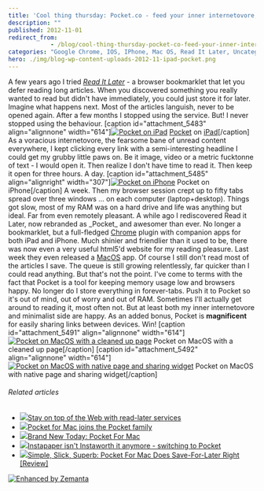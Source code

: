 ```yaml
---
title: 'Cool thing thursday: Pocket.co - feed your inner internetovore, keep your browser happy'
description: ""
published: 2012-11-01
redirect_from: 
            - /blog/cool-thing-thursday-pocket-co-feed-your-inner-internetovore-keep-your-browser-happy/swizec/5482
categories: "Google Chrome, IOS, IPhone, Mac OS, Read It Later, Uncategorized"
hero: ./img/blog-wp-content-uploads-2012-11-ipad-pocket.png
---
```


A few years ago I tried _[Read It Later](http://readitlaterlist.com "Read It Later")_ - a browser bookmarklet that let you defer reading long articles. When you discovered something you really wanted to read but didn't have immediately, you could just store it for later. Imagine what happens next. Most of the articles languish, never to be opened again. After a few months I stopped using the service. But! I never stopped using the behaviour. \[caption id="attachment_5483" align="alignnone" width="614"][![Pocket on iPad](./img/Pocket-on-iPadegi5id.png "Pocket on iPad")](./img/blog-wp-content-uploads-2012-11-ipad-pocket.png) [Pocket](http://pocket.co) on [iPad](http://en.wikipedia.org/wiki/IPad "IPad")\[/caption] As a voracious internetovore, the fearsome bane of unread content everywhere, I kept clicking every link with a semi-interesting headline I could get my grubby little paws on. Be it image, video or a metric fucktonne of text - I would open it. Then realize I don't have time to read it. Then keep it open for three hours. A day. \[caption id="attachment_5485" align="alignright" width="307"][![Pocket on iPhone](./img/Pocket-on-iPhoneff65d6.png "Pocket on iPhone")](./img/blog-wp-content-uploads-2012-11-iphone-pocket.png) Pocket on iPhone\[/caption] A week. Then my browser session crept up to fifty tabs spread over three windows ... on each computer (laptop+desktop). Things got slow, most of my RAM was on a hard drive and life was anything but ideal. Far from even remotely pleasant. A while ago I rediscovered Read it Later, now rebranded as \_Pocket_ and awesomer than ever. No longer a bookmarklet, but a full-fledged [Chrome](http://www.google.com/chrome "Google Chrome") plugin with companion apps for both iPad and iPhone. Much shinier and friendlier than it used to be, there was now even a very useful html5'd website for my reading pleasure. Last week they even released a [MacOS](http://en.wikipedia.org/wiki/Mac_OS "Mac OS") app. Of course I still don't read most of the articles I save. The queue is still growing relentlessly, far quicker than I could read anything. But that's not the point. I've come to terms with the fact that Pocket is a tool for keeping memory usage low and browsers happy. No longer do I store everything in forever-tabs. Push it to Pocket so it's out of mind, out of worry and out of RAM. Sometimes I'll actually get around to reading it, most often not. But at least both my inner internetovore and minimalist side are happy. As an added bonus, Pocket is **magnificent** for easily sharing links between devices. Win! \[caption id="attachment_5491" align="alignnone" width="614"][![Pocket on MacOS with a cleaned up page](./img/blog-wp-content-uploads-2012-11-pocket-macos-readability-1024x789.png "Pocket on MacOS with a cleaned up page")](http://swizec.com/blog/wp-content/uploads/2012/11/pocket-macos-readability.png) Pocket on MacOS with a cleaned up page\[/caption] \[caption id="attachment_5492" align="alignnone" width="614"][![Pocket on MacOS with native page and sharing widget](./img/blog-wp-content-uploads-2012-11-pocket-macos-raw+sharing-1024x741.png "Pocket on MacOS with native page and sharing widget")](http://swizec.com/blog/wp-content/uploads/2012/11/pocket-macos-raw+sharing.png) Pocket on MacOS with native page and sharing widget\[/caption]

###### Related articles

-   [![](http://i.zemanta.com/120349931_80_80.jpg)](http://www.macworld.com/article/2012651/stay-on-top-of-the-web-with-read-later-services.html)[Stay on top of the Web with read-later services](http://www.macworld.com/article/2012651/stay-on-top-of-the-web-with-read-later-services.html)
-   [![](http://i.zemanta.com/121252389_80_80.jpg)](http://www.tuaw.com/2012/10/25/pocket-for-mac-joins-the-pocket-family/)[Pocket for Mac joins the Pocket family](http://www.tuaw.com/2012/10/25/pocket-for-mac-joins-the-pocket-family/)
-   [![](http://i.zemanta.com/121140730_80_80.jpg)](http://www.cultofmac.com/198043/brand-new-today-pocket-for-mac/)[Brand New Today: Pocket For Mac](http://www.cultofmac.com/198043/brand-new-today-pocket-for-mac/)
-   [![](http://i.zemanta.com/noimg_11_80_80.jpg)](http://gravitationalpull.net/wp/?p=2160)[Instapaper isn't Instaworth it anymore - switching to Pocket](http://gravitationalpull.net/wp/?p=2160)
-   [![](http://i.zemanta.com/121197633_80_80.jpg)](http://www.cultofmac.com/198122/simple-slick-superb-pocket-for-mac-does-save-for-later-right-review/)[Simple, Slick, Superb: Pocket For Mac Does Save-For-Later Right \[Review\]](http://www.cultofmac.com/198122/simple-slick-superb-pocket-for-mac-does-save-for-later-right-review/)

[![Enhanced by Zemanta](http://img.zemanta.com/zemified_e.png?x-id=dd2057a5-b88f-4b93-a282-f97333d67ca5)](http://www.zemanta.com/?px "Enhanced by Zemanta")
